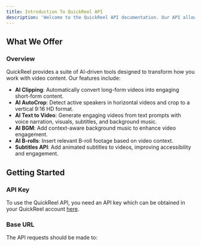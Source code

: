 ```yaml
---
title: Introduction To QuickReel API
description: 'Welcome to the QuickReel API documentation. Our API allows developers to leverage AI-powered video processing capabilities, enabling the creation of engaging video content quickly and efficiently.'
---
```




## What We Offer

### Overview

QuickReel provides a suite of AI-driven tools designed to transform how you work with video content. Our features include:

- **AI Clipping**: Automatically convert long-form videos into engaging short-form content.
- **AI AutoCrop**: Detect active speakers in horizontal videos and crop to a vertical 9:16 HD format.
- **AI Text to Video**: Generate engaging videos from text prompts with voice narration, visuals, subtitles, and background music.
- **AI BGM**: Add context-aware background music to enhance video engagement.
- **AI B-rolls**: Insert relevant B-roll footage based on video context.
- **Subtitles API**: Add animated subtitles to videos, improving accessibility and engagement.

## Getting Started

### API Key

To use the QuickReel API, you need an API key which can be obtained in your QuickReel account [here](https://api.quickreel.io/).

### Base URL

The API requests should be made to:

